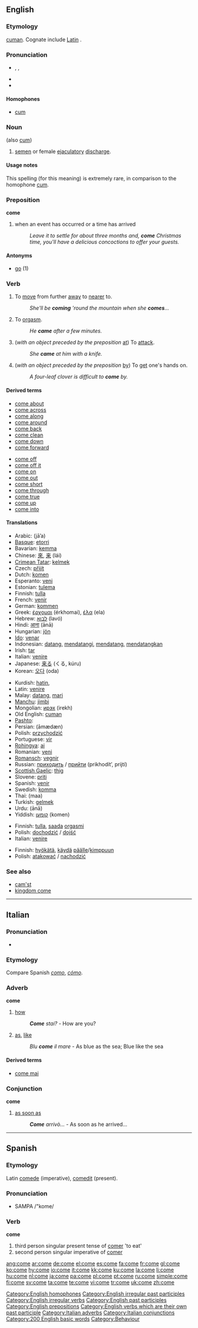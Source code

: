 {{wikipedia}}
==English==

{{rank|old|came|men|107|come|without|make|def}}

===Etymology===
{{OE.}} [[cuman]]. Cognate include [[Latin]] {{term|commeo|commeō|come and go, go up and down}}.

===Pronunciation===
* {{enPR|/kŭm/}}, {{IPA|/kʌm/}}, {{SAMPA|/kVm/}}
* {{audio|en-us-come.ogg|Audio (US)}}
* {{rhymes|ʌm}}

====Homophones====
* [[cum]]

===Noun===
{{en-noun|-}} (also [[cum]])

# {{slang}} [[semen]] or female [[ejaculatory]] [[discharge]].

====Usage notes====
This spelling (for this meaning) is extremely rare, in comparison to the homophone [[cum]].

===Preposition===
'''come'''

# when an event has occurred or a time has arrived
#: ''Leave it to settle for about three months and, '''come''' Christmas time, you'll have a delicious concoctions to offer your guests.''

====Antonyms====
* [[go]] (1)

===Verb===
{{en-verb|comes|[[coming]] ''or archaic'' [[come]]|came|come}}

# {{intransitive}} To [[move]] from further [[away]] to [[near]]er to.
#: ''She'll be '''coming''' 'round the mountain when she '''comes'''...''
# {{intransitive}} {{slang}} {{alternative spelling of|[[cum]]}}  To [[orgasm]].
#: ''He '''came''' after a few minutes.''
# {{intransitive}} (''with an object preceded by the preposition'' [[at]]) To [[attack]].
#: ''She '''came''' at him with a knife.''
# {{intransitive}} (''with an object preceded by the preposition'' [[by]]) To [[get]] one's hands on.
#: ''A four-leaf clover is difficult to '''come''' by.''

====Derived terms====
{{top2}}
* [[come about]]
* [[come across]]
* [[come along]]
* [[come around]]
* [[come back]]
* [[come clean]]
* [[come down]]
* [[come forward]]
{{mid2}}
* [[come off]]
* [[come off it]]
* [[come on]]
* [[come out]]
* [[come short]]
* [[come through]]
* [[come true]]
* [[come up]]
* [[come into]]
{{bottom2}}

====Translations====
{{trans-top|To move from further away to nearer to}}
* Arabic: {{Arab|[[جاء]]}} (jā’a)
* [[Basque]]: [[etorri]]
* Bavarian: [[kemma]]
* Chinese: [[來]], [[来]] (lái)
* [[Crimean Tatar]]: [[kelmek]]
* Czech: [[přijít]]
* Dutch: [[komen]]
* Esperanto: [[veni#Esperanto|veni]]
* Estonian: [[tulema]]
* Finnish: [[tulla]]
* French: [[venir]]
* German: [[kommen]]
* Greek: [[έρχομαι]] (érkhomai), [[έλα]] (ela)
* Hebrew: [[לבוא]] (lavó)
* Hindi: [[आना]] (ānā)
* Hungarian: [[jön]]
* [[Ido]]: [[venar]]
* Indonesian: [[datang]], [[datang|mendatangi]], [[datang|mendatang]], [[datang|mendatangkan]]
* Irish: [[tar#Irish|tar]]
* Italian: [[venire]]
* Japanese: [[来る]] (くる, kúru)
* Korean: [[오다]] (oda)
{{trans-mid}}
* Kurdish: [[hatin]], {{KUchar|[[هاتن]]}}
* Latin: [[venire]]
* Malay: [[datang]], [[mari]]
* [[Manchu]]: [[jimbi]]
* Mongolian: [[ирэх]] (irekh)
* Old English: [[cuman]]
* [[Pashto]]: {{PSchar|[[راتلل]]}}
* Persian: {{fa-Arab|[[آمدن]]}} (āmædæn)
* Polish: [[przychodzić]]
* Portuguese: [[vir]]
* [[Rohingya]]: [[ai]]
* Romanian: [[veni]]
* [[Romansch]]: [[vegnir]]
* Russian: [[приходить]] / [[прийти]] (prikhodít’, prijtí)
* [[Scottish Gaelic]]: [[thig]]
* Slovene: [[priti]]
* Spanish: [[venir]]
* Swedish: [[komma]]
* Thai: {{Thai|[[มา]]}} (maa)
* Turkish: [[gelmek]]
* Urdu: {{URchar|[[آنا]]}} (ānā)
* Yiddish: [[קומען]] (komen)
{{trans-bottom}}

{{trans-top|To orgasm}}
* Finnish: [[tulla]], [[saada]] [[orgasmi]]
* Polish: [[dochodzić]] / [[dojść]]
* Italian: [[venire]]
{{trans-mid}}
{{trans-bottom}}

{{trans-top|(come at) To attack}}
* Finnish: [[hyökätä]], [[käydä]] [[päälle]]/[[kimppuun]]
* Polish: [[atakować]] / [[nachodzić]]
{{trans-mid}}
{{trans-bottom}}

{{trans-top|(come by) To get one’s hands on}}
{{trans-mid}}
{{trans-bottom}}

===See also===
* [[cam'st]]
* [[kingdom come]]

[[Category:English homophones]]
[[Category:English irregular past participles]]
[[Category:English irregular verbs]]
[[Category:English past participles]]
[[Category:English prepositions]]
[[Category:English verbs which are their own past participle]]

----

==Italian==

===Pronunciation===
* {{IPA|[ˈkome]}}

===Etymology===
Compare Spanish ''[[como]]'', ''[[cómo]]''.

===Adverb===
'''come'''

# [[how]]
#: '''''Come''' stai?'' - How are you?
# [[as]], [[like]]
#: ''Blu '''come''' il mare'' - As blue as the sea; Blue like the sea

====Derived terms====
* [[come mai]]

===Conjunction===
'''come'''

# [[as soon as]]
#: '''''Come''' arrivò...'' - As soon as he arrived...

[[Category:Italian adverbs]]
[[Category:Italian conjunctions]]

----

==Spanish==

===Etymology===
Latin [[comede]] (imperative), [[comedit]] (present).

===Pronunciation===
* SAMPA /"kome/

===Verb===
'''come'''

# third person singular present tense of [[comer]] 'to eat'
# second person singular imperative of [[comer]]

[[Category:200 English basic words]]
[[Category:Behaviour]]

[[ang:come]]
[[ar:come]]
[[de:come]]
[[el:come]]
[[es:come]]
[[fa:come]]
[[fr:come]]
[[gl:come]]
[[ko:come]]
[[hy:come]]
[[io:come]]
[[it:come]]
[[kk:come]]
[[ku:come]]
[[la:come]]
[[li:come]]
[[hu:come]]
[[nl:come]]
[[ja:come]]
[[pa:come]]
[[pl:come]]
[[pt:come]]
[[ru:come]]
[[simple:come]]
[[fi:come]]
[[sv:come]]
[[ta:come]]
[[te:come]]
[[vi:come]]
[[tr:come]]
[[uk:come]]
[[zh:come]]